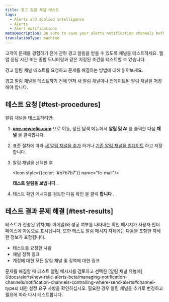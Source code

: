 ```yaml
---
title: 경고 알림 채널 테스트
tags:
  - Alerts and applied intelligence
  - Alerts
  - Alert notifications
metaDescription: Be sure to save your alerts notification channels before testing them to make sure they're working properly.
translationType: machine
---
```


고객이 문제를 경험하기 전에 관련 경고 알림을 받을 수 있도록 채널을 테스트하세요. 웹 앱 응답 시간 또는 종합 모니터링과 같은 지정된 조건을 테스트할 수 있습니다.

경고 알림 채널 테스트를 요청하고 문제를 해결하는 방법에 대해 읽어보세요.

<Callout variant="important">
  경고 알림 채널을 테스트하기 전에 먼저 새 알림 채널이나 업데이트된 알림 채널을 저장해야 합니다.
</Callout>

## 테스트 요청 [#test-procedures]

알림 채널을 테스트하려면:

1. **[one.newrelic.com](https://one.newrelic.com)** 으로 이동, 상단 탐색 메뉴에서 **알림 및 AI** 를 클릭한 다음 **채널** 을 클릭합니다.

2. 표준 절차에 따라 [새 알림 채널을 추가](/docs/alerts/new-relic-alerts-beta/managing-notification-channels/notification-channels-controlling-where-send-alerts#add-channel) 하거나 [기존 알림 채널을 업데이트](/docs/alerts/new-relic-alerts-beta/managing-notification-channels/update-alert-notification-channels) 하고 저장합니다.

3. 알림 채널을 선택한 후

   <Icon style={{color: '#b7b7b7'}} name="fe-mail"/>

   **테스트 알림을 보냅니다** .

4. 테스트 확인 메시지를 검토한 다음 확인 을 클릭 **합니다** .

## 테스트 결과 문제 해결 [#test-results]

테스트가 전송된 위치(예: 이메일)와 성공 여부를 나타내는 확인 메시지가 사용자 인터페이스에 자동으로 표시됩니다. 또한 테스트 알림 메시지 자체에는 다음을 포함한 자세한 정보가 포함됩니다.

* 테스트를 요청한 사람
* 채널 정책 링크
* 계정에 대한 모든 알림 채널 및 정책에 대한 링크

<Callout variant="tip">
  문제를 해결할 때 테스트 알림 메시지를 검토하고 선택한 [알림 채널 유형에](/docs/alerts/new-relic-alerts-beta/managing-notification-channels/notification-channels-controlling-where-send-alerts#channel-types) 대한 설정 요구 사항을 확인하십시오. 필요한 경우 알림 채널을 추가로 변경하고 필요에 따라 다시 테스트합니다.
</Callout>